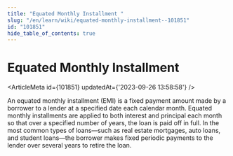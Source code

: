 ```yaml
---
title: "Equated Monthly Installment "
slug: "/en/learn/wiki/equated-monthly-installment--101851"
id: "101851"
hide_table_of_contents: true
---
```



# Equated Monthly Installment 

<ArticleMeta id={101851} updatedAt={'2023-09-26 13:58:58'} />
<div className='border-solid border-b border-t-0 my-4 border-[var(--ifm-color-gray-300)]' />

An equated monthly installment (EMI) is a fixed payment amount made by a borrower to a lender at a specified date each calendar month. Equated monthly installments are applied to both interest and principal each month so that over a specified number of years, the loan is paid off in full. In the most common types of loans—such as real estate mortgages, auto loans, and student loans—the borrower makes fixed periodic payments to the lender over several years to retire the loan.
